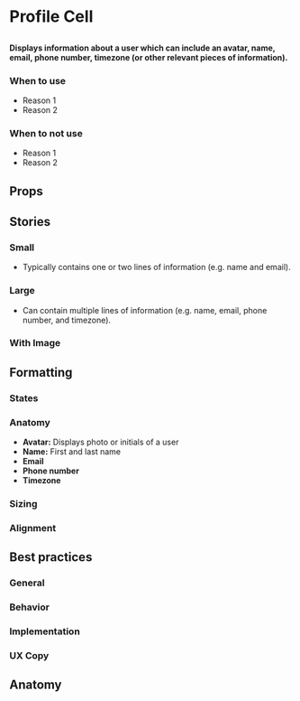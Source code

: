 
# Profile Cell

##

<h4>
  Displays information about a user which can include an avatar, name, email, phone number, timezone (or other relevant pieces of information).
</h4>

<Canvas>
  <Story id="components-profile-cell--small" />
</Canvas>

### When to use 
- Reason 1
- Reason 2

### When to not use
- Reason 1
- Reason 2


## Props

<ArgsTable of={ProfileCell} />


## Stories 

### Small
- Typically contains one or two lines of information (e.g. name and email).

<Canvas>
  <Story id="components-profile-cell--small" />
</Canvas>

### Large
- Can contain multiple lines of information (e.g. name, email, phone number, and timezone).

<Canvas>
  <Story id="components-profile-cell--large" />
</Canvas>

### With Image

<Canvas>
  <Story id="components-profile-cell--with-image" />
</Canvas>


## Formatting

### States

### Anatomy 
- **Avatar:** Displays photo or initials of a user
- **Name:** First and last name 
- **Email** 
- **Phone number** 
- **Timezone** 

### Sizing

### Alignment


## Best practices

### General

### Behavior

### Implementation

### UX Copy

## Anatomy
